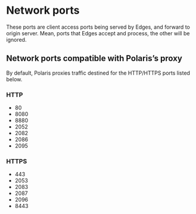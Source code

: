 # Network ports

These ports are client access ports being served by Edges, and forward to origin server. Mean, ports that Edges accept and process, the other will be ignored.

## Network ports compatible with Polaris’s proxy

By default, Polaris proxies traffic destined for the HTTP/HTTPS ports listed below.

### HTTP

- 80
- 8080
- 8880
- 2052
- 2082
- 2086
- 2095

### HTTPS

- 443
- 2053
- 2083
- 2087
- 2096
- 8443
